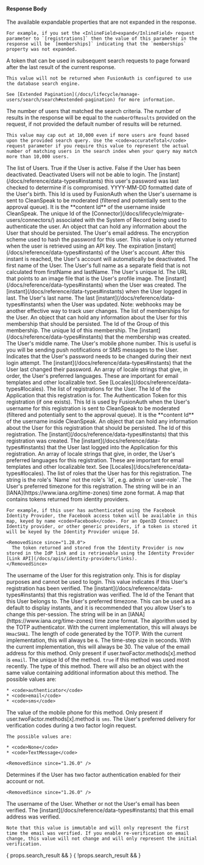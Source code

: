 
#### Response Body

<APIBlock>

  <APIField name="expandable" type="Array<String>" since="1.48.0" renderif={!!props.search_result}>
    The available expandable properties that are not expanded in the response.

    For example, if you set the <InlineField>expand</InlineField> request parameter to `[registrations]` then the value of this parameter in the response will be `[memberships]` indicating that the `memberships` property was not expanded.
  </APIField>

  <APIField name="nextResults" type="String" since="1.48.0" renderif={!!props.search_result}>
    A token that can be used in subsequent search requests to page forward after the last result of the current response.

    This value will not be returned when FusionAuth is configured to use the database search engine.

    See [Extended Pagination](/docs/lifecycle/manage-users/search/search#extended-pagination) for more information.
  </APIField>

  <APIField name="total" type="Long" renderif={!!props.search_result}>
    The number of users that matched the search criteria. The number of results in the response will be equal to the <code>numberOfResults</code> provided on the request, if not provided the default number of results will be returned.

    This value may cap out at 10,000 even if more users are found based upon the provided search query. Use the <code>accurateTotal</code> request parameter if you require this value to represent the actual number of matching users in the search index when your query may match more than 10,000 users.
  </APIField>

  <APIField name="users" type="Array">
    The list of Users.
  </APIField>
  <APIField name="users[x].active" type="Boolean">
    True if the User is active. False if the User has been deactivated. Deactivated Users will not be able to login.
  </APIField>
  <APIField name="users[x].breachedPasswordLastCheckedInstant" type="Long">
    The [instant](/docs/reference/data-types#instants) this user's password was last checked to determine if is compromised.
  </APIField>
  <APIField name="users[x].birthDate" type="String">
    YYYY-MM-DD formatted date of the User's birth.
  </APIField>
  <APIField name="users[x].cleanSpeakId" type="UUID">
    This Id is used by FusionAuth when the User's username is sent to CleanSpeak to be moderated (filtered and potentially sent to the approval queue). It is the **content Id** of the username inside CleanSpeak.
  </APIField>
  <APIField name="users[x].connectorId" type="UUID" since="1.18.0">
    The unique Id of the [Connector](/docs/lifecycle/migrate-users/connectors/) associated with the System of Record being used to authenticate the user.
  </APIField>
  <APIField name="users[x].data" type="Object">
    An object that can hold any information about the User that should be persisted.
  </APIField>
  <APIField name="users[x].email" type="String">
    The User's email address.
  </APIField>
  <APIField name="users[x].encryptionScheme" type="String" since="1.20.1">
    The encryption scheme used to hash the password for this user. This value is only returned when the user is retrieved using an API key.
  </APIField>
  <APIField name="users[x].expiry" type="Long">
    The expiration [instant](/docs/reference/data-types#instants) of the User's account. After this instant is reached, the User's account will automatically be deactivated.
  </APIField>
  <APIField name="users[x].firstName" type="String">
    The first name of the User.
  </APIField>
  <APIField name="users[x].fullName" type="String">
    The User's full name as a separate field that is not calculated from <InlineField>firstName</InlineField> and <InlineField>lastName</InlineField>.
  </APIField>
  <APIField name="users[x].id" type="UUID">
    The User's unique Id.
  </APIField>
  <APIField name="users[x].imageUrl" type="String">
    The URL that points to an image file that is the User's profile image.
  </APIField>
  <APIField name="users[x].insertInstant" type="Long">
    The [instant](/docs/reference/data-types#instants) when the User was created.
  </APIField>
  <APIField name="users[x].lastLoginInstant" type="Long">
    The [instant](/docs/reference/data-types#instants) when the User logged in last.
  </APIField>
  <APIField name="users[x].lastName" type="String">
    The User's last name.
  </APIField>
  <APIField name="users[x].lastUpdateInstant" type="Long">
    The last [instant](/docs/reference/data-types#instants) when the User was updated. Note: webhooks may be another effective way to track user changes.
  </APIField>
  <APIField name="users[x].memberships" type="Array">
    The list of memberships for the User.
  </APIField>
  <APIField name="users[x].memberships[x].data" type="Object">
    An object that can hold any information about the User for this membership that should be persisted.
  </APIField>
  <APIField name="users[x].memberships[x].groupId" type="UUID">
    The Id of the Group of this membership.
  </APIField>
  <APIField name="users[x].memberships[x].id" type="UUID">
    The unique Id of this membership.
  </APIField>
  <APIField name="users[x].memberships[x].insertInstant" type="Long">
    The [instant](/docs/reference/data-types#instants) that the membership was created.
  </APIField>
  <APIField name="users[x].middleName" type="String">
    The User's middle name.
  </APIField>
  <APIField name="users[x].mobilePhone" type="String">
    The User's mobile phone number. This is useful is you will be sending push notifications or SMS messages to the User.
  </APIField>
  <APIField name="users[x].passwordChangeRequired" type="Boolean">
    Indicates that the User's password needs to be changed during their next login attempt.
  </APIField>
  <APIField name="users[x].passwordLastUpdateInstant" type="Long">
    The [instant](/docs/reference/data-types#instants) that the User last changed their password.
  </APIField>
  <APIField name="users[x].preferredLanguages" type="Array<String>">
    An array of locale strings that give, in order, the User's preferred languages. These are important for email templates and other localizable text. See [Locales](/docs/reference/data-types#locales).
  </APIField>
  <APIField name="users[x].registrations" type="Array">
    The list of registrations for the User.
  </APIField>
  <APIField name="users[x].registrations[x].applicationId" type="UUID">
    The Id of the Application that this registration is for.
  </APIField>
  <APIField name="users[x].registrations[x].authenticationToken" type="String">
    The Authentication Token for this registration (if one exists).
  </APIField>
  <APIField name="users[x].registrations[x].cleanSpeakId" type="UUID">
    This Id is used by FusionAuth when the User's username for this registration is sent to CleanSpeak to be moderated (filtered and potentially sent to the approval queue). It is the **content Id** of the username inside CleanSpeak.
  </APIField>
  <APIField name="users[x].registrations[x].data" type="Object">
    An object that can hold any information about the User for this registration that should be persisted.
  </APIField>
  <APIField name="users[x].registrations[x].id" type="UUID">
    The Id of this registration.
  </APIField>
  <APIField name="users[x].registrations[x].insertInstant" type="Long">
    The [instant](/docs/reference/data-types#instants) that this registration was created.
  </APIField>
  <APIField name="users[x].registrations[x].lastLoginInstant" type="Long">
    The [instant](/docs/reference/data-types#instants) that the User last logged into the Application for this registration.
  </APIField>
  <APIField name="users[x].registrations[x].preferredLanguages" type="Array<String>">
    An array of locale strings that give, in order, the User's preferred languages for this registration. These are important for email templates and other localizable text. See [Locales](/docs/reference/data-types#locales).
  </APIField>
  <APIField name="users[x].registrations[x].roles" type="Array<String>">
    The list of roles that the User has for this registration. The string is the role's `Name` not the role's `Id`, e.g. <InlineFieldValue>admin</InlineFieldValue> or `user-role`.
  </APIField>
  <APIField name="users[x].registrations[x].timezone" type="String">
    The User's preferred timezone for this registration. The string will be in an [IANA](https://www.iana.org/time-zones) time zone format.
  </APIField>
  <APIField name="users[x].registrations[x].tokens" type="Map<String,String>" deprecated>
    A map that contains tokens returned from identity providers.

    For example, if this user has authenticated using the Facebook Identity Provider, the Facebook access token will be available in this map, keyed by name <code>Facebook</code>. For an OpenID Connect Identity provider, or other generic providers, if a token is stored it will be keyed by the Identity Provider unique Id.

    <RemovedSince since="1.28.0">
      The token returned and stored from the Identity Provider is now stored in the IdP link and is retrievable using the Identity Provider [Link API](/docs/apis/identity-providers/links).
    </RemovedSince>
  </APIField>
  <APIField name="users[x].registrations[x].username" type="String">
    The username of the User for this registration only. This is for display purposes and cannot be used to login.
  </APIField>
  <APIField name="users[x].registrations[x].usernameStatus" type="String">
  </APIField>
<ModerationStatusResponse />

  <APIField name="users[x].registrations[x].verified" type="Boolean">
    This value indicates if this User's registration has been verified.
  </APIField>
  <APIField name="user[x].registrations[x].verifiedInstant" type="Long" since="1.48.0">
    The [instant](/docs/reference/data-types#instants) that this registration was verified.
  </APIField>
  <APIField name="users[x].tenantId" type="UUID">
    The Id of the Tenant that this User belongs to.
  </APIField>
  <APIField name="users[x].timezone" type="String">
    The User's preferred timezone. This can be used as a default to display instants, and it is recommended that you allow User's to change this per-session. The string will be in an [IANA](https://www.iana.org/time-zones) time zone format.
  </APIField>
  <APIField name="users[x].twoFactor.methods[x].authenticator.algorithm" type="String">
    The algorithm used by the TOTP authenticator. With the current implementation, this will always be <code>HmacSHA1</code>.
  </APIField>
  <APIField name="users[x].twoFactor.methods[x].authenticator.codeLength" type="Integer">
    The length of code generated by the TOTP. With the current implementation, this will always be <code>6</code>.
  </APIField>
  <APIField name="users[x].twoFactor.methods[x].authenticator.timeStep" type="Integer">
    The time-step size in seconds. With the current implementation, this will always be 30.
  </APIField>
  <APIField name="users[x].twoFactor.methods[x].email" type="String">
    The value of the email address for this method. Only present if <InlineField>user.twoFactor.methods<code></code>[x]<code></code>.method</InlineField> is <code>email</code>.
  </APIField>
  <APIField name="users[x].twoFactor.methods[x].id" type="String">
    The unique Id of the method.
  </APIField>
  <APIField name="users[x].twoFactor.methods[x].lastUsed" type="Boolean">
    <code>true</code> if this method was used most recently.
  </APIField>
  <APIField name="users[x].twoFactor.methods[x].method" type="String">
    The type of this method. There will also be an object with the same value containing additional information about this method.  The possible values are:

    * <code>authenticator</code>
    * <code>email</code>
    * <code>sms</code>
  </APIField>
  <APIField name="users[x].twoFactor.methods[x].mobilePhone" type="String">
    The value of the mobile phone for this method. Only present if <InlineField>user.twoFactor.methods<code></code>[x]<code></code>.method</InlineField> is <code>sms</code>.
  </APIField>
  <APIField name="users[x].twoFactorDelivery" type="String" deprecated>
    The User's preferred delivery for verification codes during a two factor login request.

    The possible values are:

    * <code>None</code>
    * <code>TextMessage</code>

    <RemovedSince since="1.26.0" />
  </APIField>
  <APIField name="users[x].twoFactorEnabled" type="Boolean" deprecated>
    Determines if the User has two factor authentication enabled for their account or not.

    <RemovedSince since="1.26.0" />
  </APIField>
  <APIField name="users[x].username" type="String">
    The username of the User.
  </APIField>
  <APIField name="users[x].usernameStatus" type="String">
  </APIField>
<ModerationStatusResponse />

  <APIField name="users[x].verified" type="Boolean">
    Whether or not the User's email has been verified.
  </APIField>
  <APIField name="user[x].verifiedInstant" type="Long" since="1.48.0">
    The [instant](/docs/reference/data-types#instants) that this email address was verified.

    Note that this value is immutable and will only represent the first time the email was verified. If you enable re-verification on email change, this value will not change and will only represent the initial verification.
  </APIField>
</APIBlock>

{ props.search_result &&
  <JSON title="Example Search Results Response JSON" src="users/users-search-response.json" />
}
{ !props.search_result &&
<JSON title="Example Response JSON" src="users/users-response.json" />
}

